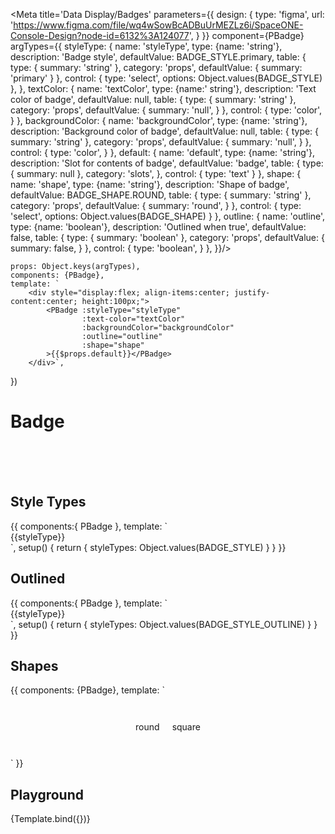 
<Meta title='Data Display/Badges' parameters={{
    design: {
        type: 'figma',
        url: 'https://www.figma.com/file/wq4wSowBcADBuUrMEZLz6i/SpaceONE-Console-Design?node-id=6132%3A124077',
    }
}} component={PBadge} argTypes={{
    styleType: {
        name: 'styleType',
        type: {name: 'string'},
        description: 'Badge style',
        defaultValue: BADGE_STYLE.primary,
        table: {
            type: {
                summary: 'string'
            },
            category: 'props',
            defaultValue: {
                summary: 'primary'
            }
        },
        control: {
            type: 'select',
            options: Object.values(BADGE_STYLE)
        },
    },
    textColor: {
        name: 'textColor',
        type: {name:' string'},
        description: 'Text color of badge',
        defaultValue: null,
        table: {
            type: {
                summary: 'string'
            },
            category: 'props',
            defaultValue: {
                summary: 'null',
            }
        },
        control: {
            type: 'color',
        }
    },
    backgroundColor: {
        name: 'backgroundColor',
        type: {name: 'string'},
        description: 'Background color of badge',
        defaultValue: null,
        table: {
            type: {
                summary: 'string'
            },
            category: 'props',
            defaultValue: {
                summary: 'null',
            }
        },
        control: {
            type: 'color',
        }
    },
    default: {
        name: 'default',
        type: {name: 'string'},
        description: 'Slot for contents of badge',
        defaultValue: 'badge',
        table: {
            type: {
                summary: null
            },
            category: 'slots',
        },
        control: {
            type: 'text'
        }
    },
    shape: {
        name: 'shape',
        type: {name: 'string'},
        description: 'Shape of badge',
        defaultValue: BADGE_SHAPE.ROUND,
        table: {
            type: {
                summary: 'string'
            },
            category: 'props',
            defaultValue: {
                summary: 'round',
            }
        },
        control: {
            type: 'select',
            options: Object.values(BADGE_SHAPE)
        }
    },
    outline: {
        name: 'outline',
        type: {name: 'boolean'},
        description: 'Outlined when true',
        defaultValue: false,
        table: {
            type: {
                summary: 'boolean'
            },
            category: 'props',
            defaultValue: {
                summary: false,
            }
        },
        control: {
            type: 'boolean',
        }
    },
}}/>

    props: Object.keys(argTypes),
    components: {PBadge},
    template: `
        <div style="display:flex; align-items:center; justify-content:center; height:100px;">
            <PBadge :styleType="styleType"
                    :text-color="textColor"
                    :backgroundColor="backgroundColor"
                    :outline="outline"
                    :shape="shape"
            >{{$props.default}}</PBadge>
        </div>`,
})

# Badge

<br/>
<br/>
<br/>

## Style Types

<Canvas>
    <Story name='Style Types'>
        {{
            components:{ PBadge },
            template: `
                <div class="w-full h-full flex flex-wrap items-center justify-center">
                    <p-badge v-for="styleType in styleTypes" :styleType="styleType" class="m-2">
                        {{styleType}}
                    </p-badge>
                </div>`,
            setup() {
                return {
                    styleTypes: Object.values(BADGE_STYLE)
                }
            }
        }}
    </Story>
</Canvas>

## Outlined

<Canvas>
    <Story name='Outlined'>
        {{
            components:{ PBadge },
            template: `
                <div class="w-full h-full flex flex-wrap items-center justify-center">
                    <p-badge v-for="styleType in styleTypes" :styleType="styleType" outline class="m-2">
                        {{styleType}}
                    </p-badge>
                </div>`,
            setup() {
                return {
                    styleTypes: Object.values(BADGE_STYLE_OUTLINE)
                }
            }
        }}
    </Story>
</Canvas>

## Shapes

<Canvas>
    <Story name="Shapes" height="100px">
        {{
            components: {PBadge},
            template: `
                <div style="display: flex; align-items: center; justify-content: center; height: 100px">
                    <p-badge shape="round">
                        <div>round</div>
                    </p-badge>
                    <p-badge shape="square" style="margin-left: 20px">
                        <div>square</div>
                    </p-badge>
                </div>`
        }}
    </Story>
</Canvas>

## Playground

<Canvas>
    <Story name="Playground" height="100px">
        {Template.bind({})}
    </Story>
</Canvas>

<ArgsTable story="playground" />
